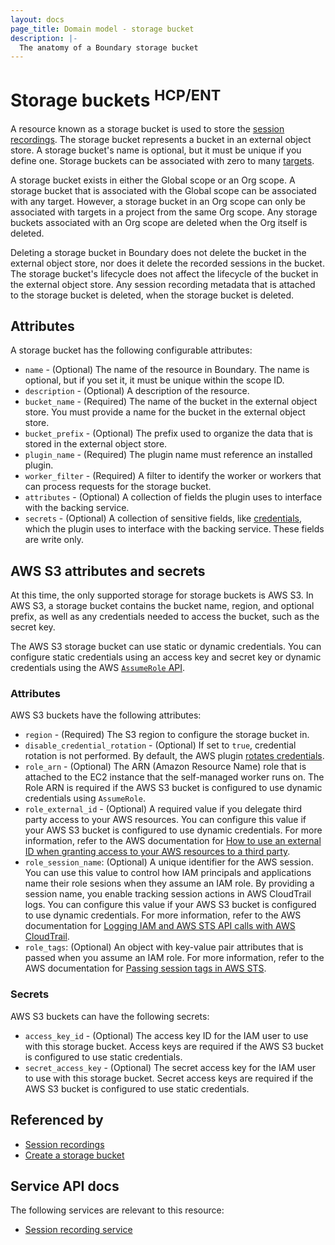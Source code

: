 ```yaml
---
layout: docs
page_title: Domain model - storage bucket
description: |-
  The anatomy of a Boundary storage bucket
---
```


# Storage buckets <sup>HCP/ENT</sup>


A resource known as a storage bucket is used to store the [session recordings][].
The storage bucket represents a bucket in an external object store.
A storage bucket's name is optional, but it must be unique if you define one.
Storage buckets can be associated with zero to many [targets][].

A storage bucket exists in either the Global scope or an Org scope.
A storage bucket that is associated with the Global scope can be associated with any target.
However, a storage bucket in an Org scope can only be associated with targets in a project from the same Org scope.
Any storage buckets associated with an Org scope are deleted when the Org itself is deleted.

Deleting a storage bucket in Boundary does not delete the bucket in the external object store, nor does it delete the recorded sessions in the bucket.
The storage bucket's lifecycle does not affect the lifecycle of the bucket in the external object store.
Any session recording metadata that is attached to the storage bucket is deleted, when the storage bucket is deleted.

## Attributes

A storage bucket has the following configurable attributes:

- `name` - (Optional) The name of the resource in Boundary.
The name is optional, but if you set it, it must be unique within the scope ID.
- `description` - (Optional) A description of the resource.
- `bucket_name` - (Required) The name of the bucket in the external object store.
You must provide a name for the bucket in the external object store.
- `bucket_prefix` - (Optional) The prefix used to organize the data that is stored in the external object store.
- `plugin_name` - (Required) The plugin name must reference an installed plugin.
- `worker_filter` - (Required) A filter to identify the worker or workers that can process requests for the storage bucket.
- `attributes` - (Optional) A collection of fields the plugin uses to interface with the backing service.
- `secrets` - (Optional) A collection of sensitive fields, like [credentials][], which the plugin uses to interface with the backing service.
These fields are write only.

## AWS S3 attributes and secrets

At this time, the only supported storage for storage buckets is AWS S3.
In AWS S3, a storage bucket contains the bucket name, region, and optional prefix, as well as any credentials needed to access the bucket, such as the secret key.

The AWS S3 storage bucket can use static or dynamic credentials.
You can configure static credentials using an access key and secret key or dynamic credentials using the AWS [`AssumeRole` API](https://docs.aws.amazon.com/STS/latest/APIReference/API_AssumeRole).

### Attributes

AWS S3 buckets have the following attributes:

- `region` - (Required) The S3 region to configure the storage bucket in.
- `disable_credential_rotation` - (Optional) If set to `true`, credential rotation is not performed.
By default, the AWS plugin [rotates credentials](https://github.com/hashicorp/boundary-plugin-aws/blob/main/README.md#credential-rotation).
- `role_arn` - (Optional) The ARN (Amazon Resource Name) role that is attached to the EC2 instance that the self-managed worker runs on.
The Role ARN is required if the AWS S3 bucket is configured to use dynamic credentials using `AssumeRole`.
- `role_external_id` - (Optional) A required value if you delegate third party access to your AWS resources.
You can configure this value if your AWS S3 bucket is configured to use dynamic credentials.
For more information, refer to the AWS documentation for [How to use an external ID when granting access to your AWS resources to a third party](https://docs.aws.amazon.com/IAM/latest/UserGuide/id_roles_create_for-user_externalid.html).
- `role_session_name`: (Optional) A unique identifier for the AWS session.
You can use this value to control how IAM principals and applications name their role sesions when they assume an IAM role.
By providing a session name, you enable tracking session actions in AWS CloudTrail logs.
You can configure this value if your AWS S3 bucket is configured to use dynamic credentials.
For more information, refer to the AWS documentation for [Logging IAM and AWS STS API calls with AWS CloudTrail](https://docs.aws.amazon.com/IAM/latest/UserGuide/cloudtrail-integration.html).
- `role_tags`: (Optional) An object with key-value pair attributes that is passed when you assume an IAM role.
For more information, refer to the AWS documentation for [Passing session tags in AWS STS](https://docs.aws.amazon.com/IAM/latest/UserGuide/id_session-tags.html).

### Secrets

AWS S3 buckets can have the following secrets:

- `access_key_id` - (Optional) The access key ID for the IAM user to use with this storage bucket.
Access keys are required if the AWS S3 bucket is configured to use static credentials.
- `secret_access_key` - (Optional) The secret access key for the IAM user to use with this storage bucket.
Secret access keys are required if the AWS S3 bucket is configured to use static credentials.

## Referenced by

- [Session recordings](/boundary/docs/concepts/domain-model/session-recordings)
- [Create a storage bucket](/boundary/docs/configuration/session-recording/create-storage-bucket)

## Service API docs

The following services are relevant to this resource:

- [Session recording service](/boundary/api-docs/session-recording-service)

[session recordings]: /boundary/docs/concepts/domain-model/session-recordings
[credentials]: /boundary/docs/concepts/domain-model/credentials
[targets]: /boundary/docs/concepts/domain-model/targets
[scope]: /boundary/docs/concepts/domain-model/scopes